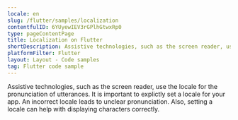 ```yaml
---
locale: en
slug: /flutter/samples/localization
contentfulID: 6YUyewIEV3rGPlhGtwxRp0
type: pageContentPage
title: Localization on Flutter
shortDescription: Assistive technologies, such as the screen reader, use the locale for the pronunciation of utterances.
platformFilter: Flutter
layout: Layout - Code samples
tag: Flutter code sample
---
```


Assistive technologies, such as the screen reader, use the locale for the pronunciation of utterances. It is important to explictly set a locale for your app. An incorrect locale leads to unclear pronunciation. Also, setting a locale can help with displaying characters correctly.

<CodeSample id="text-localization" locale="en" platform="flutter"/>